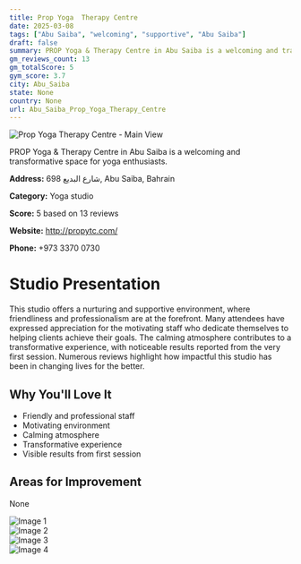 ```yaml
---
title: Prop Yoga  Therapy Centre
date: 2025-03-08
tags: ["Abu Saiba", "welcoming", "supportive", "Abu Saiba"]  
draft: false
summary: PROP Yoga & Therapy Centre in Abu Saiba is a welcoming and transformative space for yoga enthusiasts.
gm_reviews_count: 13
gm_totalScore: 5
gym_score: 3.7
city: Abu_Saiba
state: None
country: None
url: Abu_Saiba_Prop_Yoga_Therapy_Centre
---
```


<div className="aspect-[16/9] relative my-8">
  <img 
    src="https://lh5.googleusercontent.com/p/AF1QipOJx6votlpDZIj99yTd2k3yxWBdPhdUJlrH-2HS=w1920-h1080-k-no"
    alt="Prop Yoga  Therapy Centre - Main View"
    className="object-cover absolute inset-0 w-full h-full rounded-lg"
  />
</div>

PROP Yoga & Therapy Centre in Abu Saiba is a welcoming and transformative space for yoga enthusiasts.

**Address:** 698 شارع البديع, Abu Saiba, Bahrain

**Category:** Yoga studio

**Score:** 5 based on 13 reviews

**Website:** http://propytc.com/

**Phone:** +973 3370 0730

# Studio Presentation

This studio offers a nurturing and supportive environment, where friendliness and professionalism are at the forefront. Many attendees have expressed appreciation for the motivating staff who dedicate themselves to helping clients achieve their goals. The calming atmosphere contributes to a transformative experience, with noticeable results reported from the very first session. Numerous reviews highlight how impactful this studio has been in changing lives for the better.

## Why You'll Love It

- Friendly and professional staff
- Motivating environment
- Calming atmosphere
- Transformative experience
- Visible results from first session

## Areas for Improvement

None

<div className="grid grid-cols-1 xl:grid-cols-2 gap-4 my-8">
<div className="aspect-[4/3] relative"><img src="https://lh3.googleusercontent.com/p/AF1QipO-FQaHsRa2m5aREYtMcldjLgubpFzG8IqUlwo8=w1920-h1080-k-no" alt="Image 1" className="object-cover absolute inset-0 w-full h-full rounded-lg" /></div>
<div className="aspect-[4/3] relative"><img src="https://lh5.googleusercontent.com/p/AF1QipOadrHdVE4QJXb0nDnorghqmotKpkPfgDZmgaqS=w1920-h1080-k-no" alt="Image 2" className="object-cover absolute inset-0 w-full h-full rounded-lg" /></div>
<div className="aspect-[4/3] relative"><img src="https://lh5.googleusercontent.com/p/AF1QipPtbzWVyeVO5BrYsiZxUTQ1d19kTJcp6I_nHJ1P=w1920-h1080-k-no" alt="Image 3" className="object-cover absolute inset-0 w-full h-full rounded-lg" /></div>
<div className="aspect-[4/3] relative"><img src="https://lh5.googleusercontent.com/p/AF1QipPuY1_uGcwEsvjG8lj0O0xv5gKcHlcIqF3ZNm8R=w1920-h1080-k-no" alt="Image 4" className="object-cover absolute inset-0 w-full h-full rounded-lg" /></div>
</div>
